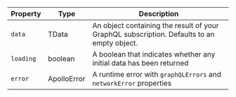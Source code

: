 | Property  | Type        | Description                                                                                |
| --------- | ----------- | ------------------------------------------------------------------------------------------ |
| `data`    | TData       | An object containing the result of your GraphQL subscription. Defaults to an empty object. |
| `loading` | boolean     | A boolean that indicates whether any initial data has been returned                        |
| `error`   | ApolloError | A runtime error with `graphQLErrors` and `networkError` properties                         |
